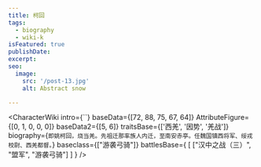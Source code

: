 ```yaml
---
title: 柯回
tags:
  - biography
  - wiki-k
isFeatured: true
publishDate:
excerpt:
seo:
  image:
    src: '/post-13.jpg'
    alt: Abstract snow

---
```



<CharacterWiki
  intro={``}
  baseData={[72, 88, 75, 67, 64]}
  AttributeFigure={[0, 1, 0, 0, 0]}
  baseData2={[5, 6]}
  traitsBase={['西羌', '因势', '羌战']}
  biography={`即姚柯回，烧当羌。先祖迁那率族人内迁，至南安赤亭。任魏国镇西将军、绥戎校尉、西羌都督。`}
  baseclass={["游袭弓骑"]}
  battlesBase={
    [
      ["汉中之战（三）", "盟军", "游袭弓骑"]
    ]
  }
/>